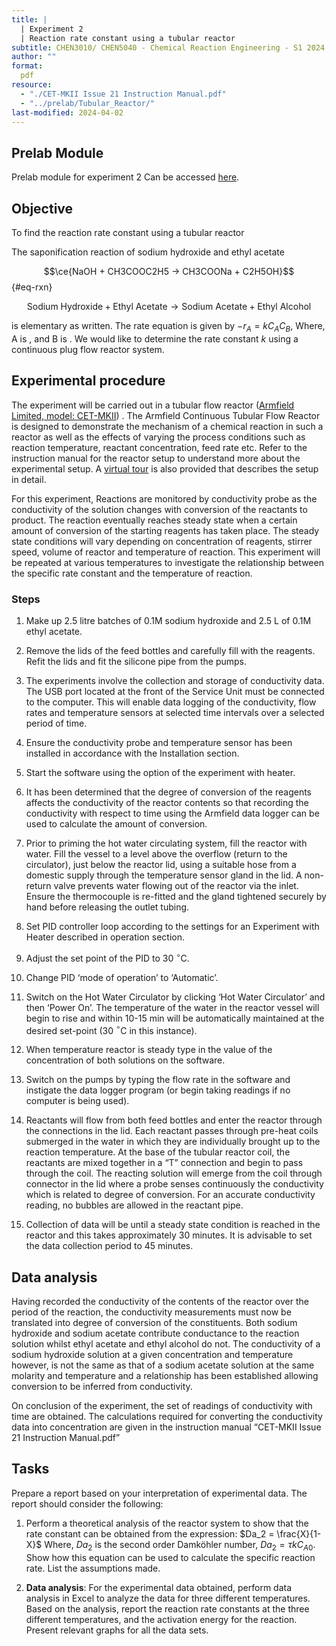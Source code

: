 ```yaml
---
title: | 
  | Experiment 2
  | Reaction rate constant using a tubular reactor 
subtitle: CHEN3010/ CHEN5040 - Chemical Reaction Engineering - S1 2024
author: ""
format:
  pdf
resource:
  - "./CET-MKII Issue 21 Instruction Manual.pdf"
  - "../prelab/Tubular_Reactor/"
last-modified: 2024-04-02
---
```


:::{.callout-important}
## Prelab Module

Prelab module for experiment 2 Can be accessed [here](../prelab/Tubular_Reactor/index.htm).

:::


## Objective {#sec-1}

To find the reaction rate constant using a tubular reactor

The saponification reaction of sodium hydroxide and ethyl acetate

$$\ce{NaOH + CH3COOC2H5 -> CH3COONa + C2H5OH}$${#eq-rxn}

$$\text{Sodium Hydroxide}  + \text{Ethyl Acetate} \longrightarrow \text{Sodium
Acetate} + \text{Ethyl Alcohol}$$ 

is elementary as written. The rate equation is given by $-r_A = k C_A
C_B$, Where, A is \ce{NaOH}, and B is \ce{CH3COOC2H5}. We would like to
determine the rate constant $k$ using a continuous plug flow reactor system.

## Experimental procedure

The experiment will be carried out in a tubular flow reactor ([Armfield Limited,
model: CET-MKII](./CET-MKII Issue 21 Instruction Manual.pdf)) . The Armfield
Continuous Tubular Flow Reactor is designed to demonstrate the mechanism of a
chemical reaction in such a reactor as well as
the effects of varying the process conditions such as reaction temperature,
reactant concentration, feed rate etc. Refer to the instruction manual for the
reactor setup to understand more about the experimental setup. 
A [virtual
tour](../prelab/Tubular_Reactor/index.htm) is also provided that
describes the setup in detail.

For this experiment, Reactions are monitored by conductivity probe as the
conductivity of the solution changes with conversion of the reactants to
product. The reaction eventually reaches steady state when a certain amount of
conversion of the starting reagents has taken place. The steady state
conditions will vary depending on concentration of reagents, stirrer speed,
volume of reactor and temperature of reaction. This experiment will be repeated
at various temperatures to investigate the relationship between the specific
rate constant and the temperature of reaction.

### Steps

1. Make up 2.5 litre batches of 0.1M sodium hydroxide and 2.5 L of 0.1M ethyl
acetate.

2. Remove the lids of the feed bottles and carefully fill with the reagents.
Refit the lids and fit the silicone pipe from the pumps.

3. The experiments involve the collection and storage of conductivity data. The
USB port located at the front of the Service Unit must be connected to the
computer. This will enable data logging of the conductivity, flow rates and
temperature sensors at selected time intervals over a selected period of time.

4. Ensure the conductivity probe and temperature sensor has been installed in
accordance with the Installation section.

5. Start the software using the option of the experiment with heater.

6. It has been determined that the degree of conversion of the reagents affects
the conductivity of the reactor contents so that recording the conductivity
with respect to time using the Armfield data logger can be used to calculate
the amount of conversion.

7. Prior to priming the hot water circulating system, fill the reactor with
water. Fill the vessel to a level above the overflow (return to the
circulator), just below the reactor lid, using a suitable hose from a domestic
supply through the temperature sensor gland in the lid. A non-return valve
prevents water flowing out of the reactor via the inlet. Ensure the
thermocouple is re-fitted and the gland tightened securely by hand before
releasing the outlet tubing.

8. Set PID controller loop according to the settings for an Experiment with
Heater described in operation section.

9. Adjust the set point of the PID to 30 $^{\circ}$C.

10. Change PID ‘mode of operation’ to ‘Automatic’.

11. Switch on the Hot Water Circulator by clicking ‘Hot Water Circulator’ and
then ‘Power On’. The temperature of the water in the reactor vessel will begin
to rise and within 10-15 min will be automatically maintained at the desired
set-point (30 $^{\circ}$C in this instance).

12. When temperature reactor is steady type in the value of the concentration
of both solutions on the software.

13. Switch on the pumps by typing the flow rate in the software and instigate
the data logger program (or begin taking readings if no computer is being
used).

14. Reactants will flow from both feed bottles and enter the reactor through
the connections in the lid. Each reactant passes through pre-heat coils
submerged in the water in which they are individually brought up to the
reaction temperature. At the base of the tubular reactor coil, the reactants
are mixed together in a "T" connection and begin to pass through the coil. The
reacting solution will emerge from the coil through connector in the lid where
a probe senses continuously the conductivity which is related to degree of
conversion. For an accurate conductivity reading, no bubbles are allowed in the
reactant pipe.

15. Collection of data will be until a steady state condition is reached in the
reactor and this takes approximately 30 minutes. It is advisable to set the
data collection period to 45 minutes.

## Data analysis

Having recorded the conductivity of the contents of the reactor over the period
of the reaction, the conductivity measurements must now be translated into
degree of conversion of the constituents. Both sodium hydroxide and sodium
acetate contribute conductance to the reaction solution whilst ethyl acetate
and ethyl alcohol do not. The conductivity of a sodium hydroxide solution at a
given concentration and temperature however, is not the same as that of a
sodium acetate solution at the same molarity and temperature and a relationship
has been established allowing conversion to be inferred from conductivity.

On conclusion of the experiment, the set of readings of conductivity with time
are obtained. The calculations required for converting the conductivity data
into concentration are given in the instruction manual "CET-MKII Issue 21
Instruction Manual.pdf"

## Tasks

Prepare a report based on your interpretation of experimental data.
The report should consider the following:

1. Perform a theoretical analysis of the reactor system to show that the rate
   constant can be obtained from the expression: $Da_2 = \frac{X}{1-X}$
   Where, $Da_2$ is the second order Damköhler number, $Da_2 = \tau k
   C_{A0}$. Show how this equation can be used to calculate the specific
   reaction rate. List the assumptions made.

2. **Data analysis**:
   For the experimental data obtained, perform data analysis in Excel to
   analyze the data for three different temperatures. Based on the analysis,
   report the reaction rate constants at the three different temperatures, and
   the activation energy for the reaction. Present relevant graphs for all the
   data sets.
